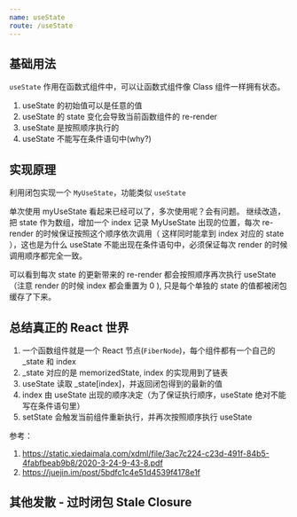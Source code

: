 ```yaml
---
name: useState
route: /useState
---
```



## 基础用法

`useState` 作用在函数式组件中，可以让函数式组件像 Class 组件一样拥有状态。

1. useState 的初始值可以是任意的值
2. useState 的 state 变化会导致当前函数组件的 re-render
3. useState 是按照顺序执行的
3. useState 不能写在条件语句中(why?)

<Editor code={BarCode}/>


## 实现原理

利用闭包实现一个 `MyUseState`，功能类似 `useState`

<MyUseStateDemo01 />


单次使用 myUseState 看起来已经可以了，多次使用呢？会有问题。
继续改造，把 state 作为数组，增加一个 index 记录 MyUseState 出现的位置，每次 re-render 的时候保证按照这个顺序依次调用（
这样同时能拿到 index 对应的 state ），这也是为什么 useState 不能出现在条件语句中，必须保证每次 render 的时候调用顺序都完全一致。

<MyUseStateDemo02 />

可以看到每次 state 的更新带来的 re-render 都会按照顺序再次执行 useState（注意 render 的时候 index 都会重置为 0 ), 只是每个单独的 state 的值都被闭包缓存了下来。

## 总结真正的 React 世界

1. 一个函数组件就是一个 React 节点(`FiberNode`)，每个组件都有一个自己的 _state 和 index
2. _state 对应的是 memorizedState, index 的实现用到了链表
3. useState 读取 _state[index]，并返回闭包得到的最新的值
4. index 由 useState 出现的顺序决定（为了保证执行顺序，useState 绝对不能写在条件语句里）
5. setState 会触发当前组件重新执行，并再次按照顺序执行 useState

参考：
1. https://static.xiedaimala.com/xdml/file/3ac7c224-c23d-491f-84b5-4fabfbeab9b8/2020-3-24-9-43-8.pdf
2. https://juejin.im/post/5bdfc1c4e51d4539f4178e1f

## 其他发散 - 过时闭包 Stale Closure

<StaleClosure />

